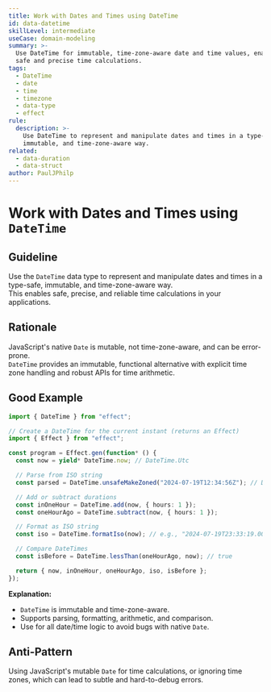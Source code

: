 ```yaml
---
title: Work with Dates and Times using DateTime
id: data-datetime
skillLevel: intermediate
useCase: domain-modeling
summary: >-
  Use DateTime for immutable, time-zone-aware date and time values, enabling
  safe and precise time calculations.
tags:
  - DateTime
  - date
  - time
  - timezone
  - data-type
  - effect
rule:
  description: >-
    Use DateTime to represent and manipulate dates and times in a type-safe,
    immutable, and time-zone-aware way.
related:
  - data-duration
  - data-struct
author: PaulJPhilp
---
```


# Work with Dates and Times using `DateTime`

## Guideline

Use the `DateTime` data type to represent and manipulate dates and times in a type-safe, immutable, and time-zone-aware way.  
This enables safe, precise, and reliable time calculations in your applications.

## Rationale

JavaScript's native `Date` is mutable, not time-zone-aware, and can be error-prone.  
`DateTime` provides an immutable, functional alternative with explicit time zone handling and robust APIs for time arithmetic.

## Good Example

```typescript
import { DateTime } from "effect";

// Create a DateTime for the current instant (returns an Effect)
import { Effect } from "effect";

const program = Effect.gen(function* () {
  const now = yield* DateTime.now; // DateTime.Utc

  // Parse from ISO string
  const parsed = DateTime.unsafeMakeZoned("2024-07-19T12:34:56Z"); // DateTime.Zoned

  // Add or subtract durations
  const inOneHour = DateTime.add(now, { hours: 1 });
  const oneHourAgo = DateTime.subtract(now, { hours: 1 });

  // Format as ISO string
  const iso = DateTime.formatIso(now); // e.g., "2024-07-19T23:33:19.000Z"

  // Compare DateTimes
  const isBefore = DateTime.lessThan(oneHourAgo, now); // true

  return { now, inOneHour, oneHourAgo, iso, isBefore };
});

```

**Explanation:**  
- `DateTime` is immutable and time-zone-aware.
- Supports parsing, formatting, arithmetic, and comparison.
- Use for all date/time logic to avoid bugs with native `Date`.

## Anti-Pattern

Using JavaScript's mutable `Date` for time calculations, or ignoring time zones, which can lead to subtle and hard-to-debug errors.
